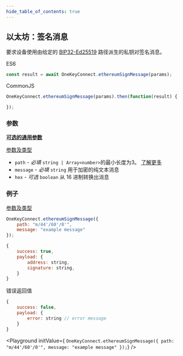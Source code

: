 ```yaml
---
hide_table_of_contents: true
---
```


## 以太坊：签名消息

要求设备使用由给定的 [BIP32-Ed25519](https://cardanolaunch.com/assets/Ed25519_BIP.pdf) 路径派生的私钥对签名消息。

ES6
```javascript
const result = await OneKeyConnect.ethereumSignMessage(params);
```

CommonJS
```javascript
OneKeyConnect.ethereumSignMessage(params).then(function(result) {

});
```

### 参数

[**可选的通用参数**](./commonParams)

[参数及类型](https://github.com/OneKeyHQ/connect/blob/onekey/src/js/types/params.js#L64-L67)

- `path` - *必填* `string | Array<number>`的最小长度为3。 [了解更多](./path)
- `message` - *必填* `string` 用于加密的纯文本消息
- `hex` - *可选* `boolean` 从 16 进制转换出消息

### 例子

[参数及类型](https://github.com/OneKeyHQ/connect/blob/onekey/src/js/types/response.js#L47-L50)

```javascript
OneKeyConnect.ethereumSignMessage({
    path: "m/44'/60'/0'",
    message: "example message"
});
```

```javascript
{
    success: true,
    payload: {
        address: string,
        signature: string,
    }
}
```

错误返回值

```javascript
{
    success: false,
    payload: {
        error: string // error message
    }
}
```

<Playground
    initValue={
`OneKeyConnect.ethereumSignMessage({
    path: "m/44'/60'/0'",
    message: "example message"
});`}
/>
